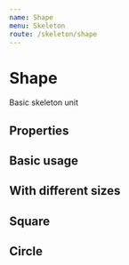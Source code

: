 ```yaml
---
name: Shape
menu: Skeleton
route: /skeleton/shape
---
```



# Shape

Basic skeleton unit

## Properties

<PropsTable of={Shape} />

## Basic usage

<Playground>
  <Shape />
</Playground>

## With different sizes

<Playground>
  <Shape width="80%" />
  <Shape width="50%" height="2em" />
</Playground>

## Square

<Playground>
  <Shape shape="square" />
  <Shape shape="square" size="50px" />
</Playground>

## Circle

<Playground>
  <Shape shape="circle" />
  <Shape shape="circle" size="50px" />
</Playground>

